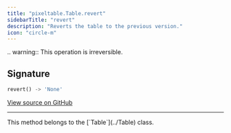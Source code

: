 ```yaml
---
title: "pixeltable.Table.revert"
sidebarTitle: "revert"
description: "Reverts the table to the previous version."
icon: "circle-m"
---
```

.. warning:: This operation is irreversible.


## Signature

```python
revert() -> 'None'
```

<a href="https://github.com/pixeltable/pixeltable/blob/main/pixeltable/catalog/table.py#L1550" target="_self">View source on GitHub</a>


---

<Note>
This method belongs to the [`Table`](../Table) class.
</Note>
